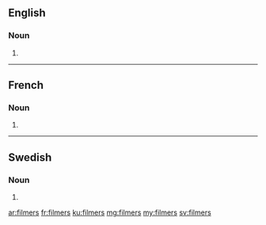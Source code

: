 ==English==

===Noun===
{{head|en|plural}}

# {{plural of|filmer|lang=en}}

----

==French==

===Noun===
{{head|fr|plural|g=?}}

# {{plural of|filmer|lang=fr}}

----

==Swedish==

===Noun===
{{head|sv|noun form}}

# {{sv-noun-form-indef-gen-pl|film}}

[[ar:filmers]]
[[fr:filmers]]
[[ku:filmers]]
[[mg:filmers]]
[[my:filmers]]
[[sv:filmers]]